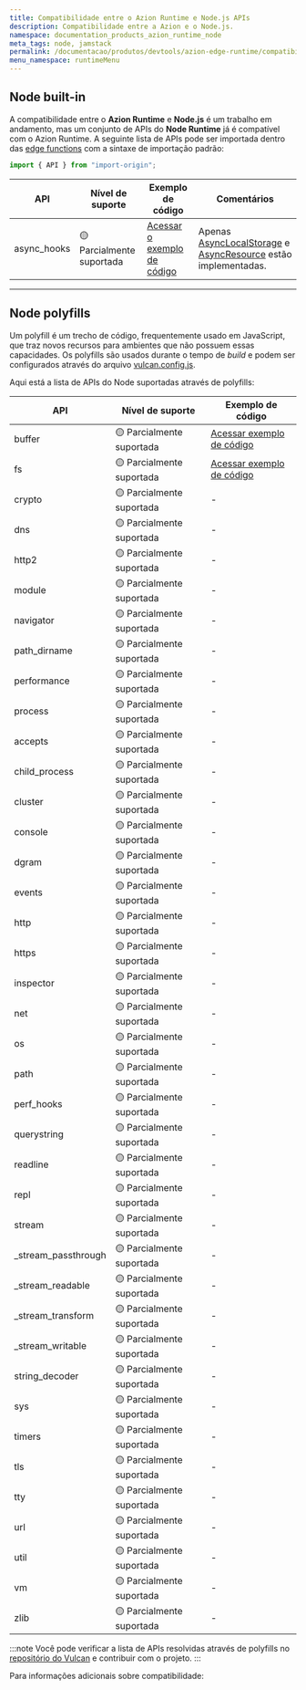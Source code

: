 ```yaml
---
title: Compatibilidade entre o Azion Runtime e Node.js APIs
description: Compatibilidade entre a Azion e o Node.js.
namespace: documentation_products_azion_runtime_node
meta_tags: node, jamstack
permalink: /documentacao/produtos/devtools/azion-edge-runtime/compatibilidade/node/
menu_namespace: runtimeMenu
---
```




## Node built-in

A compatibilidade entre o **Azion Runtime** e **Node.js** é um trabalho em andamento, mas um conjunto de APIs do **Node Runtime** já é compatível com o Azion Runtime. A seguinte lista de APIs pode ser importada dentro das [edge functions](/pt-br/documentacao/produtos/guias/edge-functions/primeiros-passos/) com a sintaxe de importação padrão:

```js
import { API } from "import-origin";
```

| API | Nível de suporte | Exemplo de código | Comentários |
|---------|---------------|----------|-------------|
| async_hooks | 🟡 Parcialmente suportada  | [Acessar o exemplo de código](https://github.com/aziontech/azion-samples/tree/dev/samples/node-async-hooks) | Apenas [AsyncLocalStorage](https://nodejs.org/api/async_context.html#class-asynclocalstorage) e [AsyncResource](https://nodejs.org/api/async_hooks.html#class-asyncresource) estão implementadas. |

---

## Node polyfills

Um polyfill é um trecho de código, frequentemente usado em JavaScript, que traz novos recursos para ambientes que não possuem essas capacidades. Os polyfills são usados durante o tempo de *build* e podem ser configurados através do arquivo [vulcan.config.js](/pt-br/documentacao/devtools/vulcan/config/).

Aqui está a lista de APIs do Node suportadas através de polyfills:

| API | Nível de suporte | Exemplo de código |
|---------|---------------|----------|
| buffer | 🟡 Parcialmente suportada | [Acessar exemplo de código](https://github.com/aziontech/azion-samples/tree/dev/samples/polyfills/buffer) |
| fs | 🟡 Parcialmente suportada | [Acessar exemplo de código](https://github.com/aziontech/azion-samples/tree/dev/samples/polyfills/fs) |
| crypto | 🟡 Parcialmente suportada | - |
| dns | 🟡 Parcialmente suportada | - |
| http2 | 🟡 Parcialmente suportada | - |
| module | 🟡 Parcialmente suportada | - |
| navigator | 🟡 Parcialmente suportada | - |
| path_dirname | 🟡 Parcialmente suportada | - |
| performance | 🟡 Parcialmente suportada | - |
| process | 🟡 Parcialmente suportada | - |
| accepts | 🟡 Parcialmente suportada | - |
| child_process | 🟡 Parcialmente suportada | - |
| cluster | 🟡 Parcialmente suportada | - |
| console | 🟡 Parcialmente suportada | - |
| dgram | 🟡 Parcialmente suportada | - |
| events | 🟡 Parcialmente suportada | - |
| http | 🟡 Parcialmente suportada | - |
| https | 🟡 Parcialmente suportada | - |
| inspector | 🟡 Parcialmente suportada | - |
| net | 🟡 Parcialmente suportada | - |
| os | 🟡 Parcialmente suportada | - |
| path | 🟡 Parcialmente suportada | - |
| perf_hooks | 🟡 Parcialmente suportada | - |
| querystring | 🟡 Parcialmente suportada | - |
| readline | 🟡 Parcialmente suportada | - |
| repl | 🟡 Parcialmente suportada | - |
| stream | 🟡 Parcialmente suportada | - |
| _stream_passthrough | 🟡 Parcialmente suportada | - |
| _stream_readable | 🟡 Parcialmente suportada | - |
| _stream_transform | 🟡 Parcialmente suportada | - |
| _stream_writable | 🟡 Parcialmente suportada | - |
| string_decoder | 🟡 Parcialmente suportada | - |
| sys | 🟡 Parcialmente suportada | - |
| timers | 🟡 Parcialmente suportada | - |
| tls | 🟡 Parcialmente suportada | - |
| tty | 🟡 Parcialmente suportada | - |
| url | 🟡 Parcialmente suportada | - |
| util | 🟡 Parcialmente suportada | - |
| vm | 🟡 Parcialmente suportada | - |
| zlib | 🟡 Parcialmente suportada | - |

:::note 
Você pode verificar a lista de APIs resolvidas através de polyfills no [repositório do Vulcan](https://github.com/aziontech/vulcan/blob/main/lib/build/bundlers/polyfills/polyfills-manager.js) e contribuir com o projeto.
:::

Para informações adicionais sobre compatibilidade:

<LinkButton link="/pt-br/documentacao/produtos/edge-application/edge-functions/runtime-apis/javascript/" label="saiba mais sobre as Web APIs suportadas" outlined target="blank" />
<LinkButton link="/pt-br/documentacao/produtos/devtools/azion-edge-runtime/compatibilidade-frameworks/" label="saiba mais sobre os Web frameworks suportados" outlined target="_blank" />
